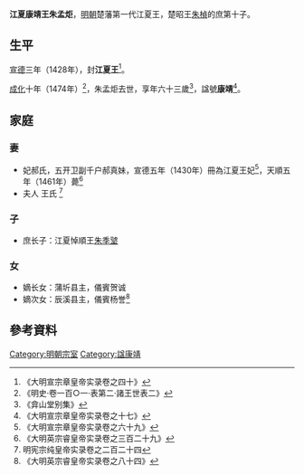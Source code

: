 '''江夏康靖王朱孟炬'''{{BD|1412年||1474年||catIdx=Z朱}}，[[明朝|明朝]]楚藩第一代江夏王，楚昭王[[朱楨_(明朝)|朱楨]]的庶第十子。

==生平==
[[宣德|宣德]]三年（1428年），封'''江夏王'''<ref>《大明宣宗章皇帝实录卷之四十》</ref>。

[[成化|成化]]十年（1474年）<ref>《明史·卷一百○一·表第二·諸王世表二》</ref>，朱孟炬去世，享年六十三歲<ref>《弇山堂别集》</ref>，諡號'''康靖'''<ref>《大明宣宗章皇帝实录卷之十七》</ref>。

==家庭==
===妻===
*妃郝氏，五开卫副千户郝真妹，宣德五年（1430年）冊為江夏王妃<ref>《大明宣宗章皇帝实录卷之六十九》</ref>，天順五年（1461年）薨<ref>《大明英宗睿皇帝实录卷之三百二十九》</ref>
*夫人 王氏 <ref>明宪宗纯皇帝实录卷之二百二十四</ref>

===子===
*庶长子：江夏悼順王[[朱季㙱|朱季㙱]]

===女===
*嫡长女：蒲圻县主，儀賓贺诚
*嫡次女：辰溪县主，儀賓杨誉<ref>《大明英宗睿皇帝实录卷之八十四》</ref>

==參考資料==
{{reflist|2}}

{{s-start}}
{{s-none|無|[[明朝|明政府]]封之}}
{{s-ttl|title=[[明朝藩王列表_(楚王系)#江夏國|明江夏國國王]]|years=1428年－1474年}}
{{s-aft|after=子悼順王[[朱季㙱|朱季㙱]]}}
{{end}}

[[Category:明朝宗室|Category:明朝宗室]]
[[Category:諡康靖|Category:諡康靖]]